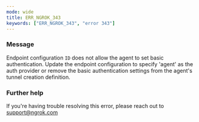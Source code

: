 ```yaml
---
mode: wide
title: ERR_NGROK_343
keywords: ["ERR_NGROK_343", "error 343"]
---
```



### Message

Endpoint configuration `ID` does not allow the agent to set basic authentication.
Update the endpoint configuration to specify 'agent' as the auth provider or remove the basic authentication settings from the agent's tunnel creation definition.

<ErrorDetails />

### Further help

If you're having trouble resolving this error, please reach out to [support@ngrok.com](mailto:support@ngrok.com?subject=Help%20with%20ERR_NGROK_343)
